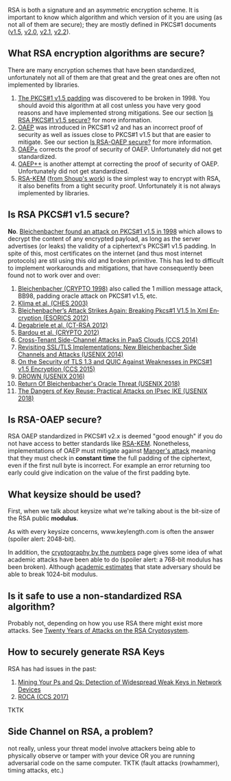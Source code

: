 RSA is both a signature and an asymmetric encryption scheme. It is important to know which algorithm and which version of it you are using (as not all of them are secure); they are mostly defined in PKCS#1 documents (<a href="https://tools.ietf.org/html/rfc2313">v1.5</a>, <a href="https://tools.ietf.org/html/rfc2437">v2.0</a>, <a href="https://tools.ietf.org/html/rfc3447">v2.1</a>, <a href="https://tools.ietf.org/html/rfc8017#section-7.2">v2.2</a>).

== What RSA encryption algorithms are secure? ==

There are many encryption schemes that have been standardized, unfortunately not all of them are that great and the great ones are often not implemented by libraries.

# <a href="https://tools.ietf.org/html/rfc2313">The PKCS#1 v1.5 padding</a> was discovered to be broken in 1998. You should avoid this algorithm at all cost unless you have very good reasons and have implemented strong mitigations. See our section <a href="#is-rsa-pkcs1-v15-secure">Is RSA PKCS#1 v1.5 secure?</a> for more information.
# <a href="https://tools.ietf.org/html/rfc8017#section-7.2">OAEP</a> was introduced in PKCS#1 v2 and has an incorrect proof of security as well as issues close to PKCS#1 v1.5 but that are easier to mitigate. See our section <a href="#is-rsa-oaep-secure">Is RSA-OAEP secure?</a> for more information.
# <a href="https://eprint.iacr.org/2000/060">OAEP+</a> corrects the proof of security of OAEP. Unfortunately did not get standardized.
# <a href="https://eprint.iacr.org/2002/034">OAEP++</a> is another attempt at correcting the proof of security of OAEP. Unfortunately did not get standardized.
# <a href="https://tools.ietf.org/html/rfc5990">RSA-KEM</a> (<a href="https://eprint.iacr.org/2001/112.pdf">from Shoup's work</a>) is the simplest way to encrypt with RSA, it also benefits from a tight security proof. Unfortunately it is not always implemented by libraries.

== Is RSA PKCS#1 v1.5 secure? ==

'''No'''. <a href="http://archiv.infsec.ethz.ch/education/fs08/secsem/bleichenbacher98.pdf">Bleichenbacher found an attack on PKCS#1 v1.5 in 1998</a> which allows to decrypt the content of any encrypted payload, as long as the server advertises (or leaks) the validity of a ciphertext's PKCS#1 v1.5 padding. In spite of this, most certificates on the internet (and thus most internet protocols) are stil using this old and broken primitive. This has led to difficult to implement workarounds and mitigations, that have consequently been found not to work over and over:

# <a href="http://archiv.infsec.ethz.ch/education/fs08/secsem/bleichenbacher98.pdf">Bleichenbacher (CRYPTO 1998)</a> also called the 1 million message attack, BB98, padding oracle attack on PKCS#1 v1.5, etc.
# <a href="https://eprint.iacr.org/2003/052">Klima et al. (CHES 2003)</a>
# <a href="https://www.nds.rub.de/media/nds/veroeffentlichungen/2012/12/19/XMLencBleichenbacher.pdf">Blei­chen­ba­cher’s At­tack Strikes Again: Brea­king Pkcs#1 V1.5 In Xml En­cryp­ti­on (ESORICS 2012)</a>
# <a href="https://eprint.iacr.org/2011/615.pdf">Degabriele et al. (CT-RSA 2012)</a>
# <a href="https://eprint.iacr.org/2012/417">Bardou et al. (CRYPTO 2012)</a> 
# <a href="https://www.cs.unc.edu/~reiter/papers/2014/CCS1.pdf">Cross-Tenant Side-Channel Attacks in PaaS Clouds (CCS 2014)</a>
# <a href="https://www.usenix.org/conference/usenixsecurity14/technical-sessions/presentation/meyer">Revisiting SSL/TLS Implementations: New Bleichenbacher Side Channels and Attacks (USENIX 2014)</a>
# <a href="https://www.nds.rub.de/media/nds/veroeffentlichungen/2015/08/21/Tls13QuicAttacks.pdf">On the Security of TLS 1.3 and QUIC Against Weaknesses in PKCS#1 v1.5 Encryption (CCS 2015)</a>
# <a href="https://drownattack.com/">DROWN (USENIX 2016)</a>
# <a href="https://robotattack.org/">Return Of Bleichenbacher's Oracle Threat (USENIX 2018)</a>
# <a href="https://www.usenix.org/system/files/conference/usenixsecurity18/sec18-felsch.pdf">The Dangers of Key Reuse: Practical Attacks on IPsec IKE (USENIX 2018)</a>

== Is RSA-OAEP secure? ==

RSA OAEP standardized in PKCS#1 v2.x is deemed "good enough" if you do not have access to better standards like <a href="https://tools.ietf.org/html/rfc5990">RSA-KEM</a>. Nonetheless, implementations of OAEP must mitigate against <a href="http://archiv.infsec.ethz.ch/education/fs08/secsem/Manger01.pdf">Manger's attack</a> meaning that they must check in '''constant time''' the full padding of the ciphertext, even if the first null byte is incorrect. For example an error returning too early could give indication on the value of the first padding byte.

== What keysize should be used? ==

First, when we talk about keysize what we're talking about is the bit-size of the RSA public '''modulus'''.

As with every keysize concerns, www.keylength.com is often the answer (spoiler alert: 2048-bit).

In addition, the <a href="https://wordpress.rose-hulman.edu/holden/the-mathematics-of-secrets/cryptography-by-the-numbers/">cryptography by the numbers</a> page gives some idea of what academic attacks have been able to do (spoiler alert: a 768-bit modulus has been broken). Although <a href="https://weakdh.org/">academic estimates</a> that state adversary should be able to break 1024-bit modulus.

== Is it safe to use a non-standardized RSA algorithm? ==

Probably not, depending on how you use RSA there might exist more attacks. See <a href="https://crypto.stanford.edu/~dabo/papers/RSA-survey.pdf">Twenty Years of Attacks on the RSA Cryptosystem</a>.

== How to securely generate RSA Keys ==

RSA has had issues in the past:

# <a href="https://factorable.net/">Mining Your Ps and Qs: Detection of Widespread Weak Keys in Network Devices</a>
# <a href="https://crocs.fi.muni.cz/public/papers/rsa_ccs17">ROCA (CCS 2017)</a>

TKTK

== Side Channel on RSA, a problem? ==

not really, unless your threat model involve attackers being able to physically observe or tamper with your device OR you are running adversarial code on the same computer. TKTK (fault attacks (rowhammer), timing attacks, etc.)
